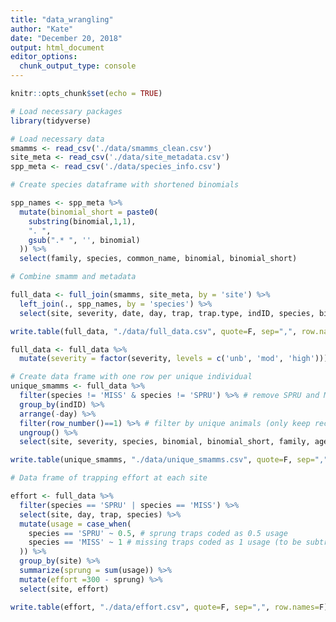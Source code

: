 ```yaml
---
title: "data_wrangling"
author: "Kate"
date: "December 20, 2018"
output: html_document
editor_options: 
  chunk_output_type: console
---
```


```r
knitr::opts_chunk$set(echo = TRUE)
```


```r

# Load necessary packages
library(tidyverse)

# Load necessary data
smamms <- read_csv('./data/smamms_clean.csv')
site_meta <- read_csv('./data/site_metadata.csv')
spp_meta <- read_csv('./data/species_info.csv')

```



```r

# Create species dataframe with shortened binomials

spp_names <- spp_meta %>% 
  mutate(binomial_short = paste0(
    substring(binomial,1,1),
    ". ",
    gsub(".* ", '', binomial)
  )) %>% 
  select(family, species, common_name, binomial, binomial_short)

# Combine smamm and metadata

full_data <- full_join(smamms, site_meta, by = 'site') %>% 
  left_join(., spp_names, by = 'species') %>% 
  select(site, severity, date, day, trap, trap.type, indID, species, binomial, binomial_short, family, age, sex, breed, recap, weight, body.lgth, tail.lgth, comments, catnum)

write.table(full_data, "./data/full_data.csv", quote=F, sep=",", row.names=F)


```


```r

full_data <- full_data %>% 
  mutate(severity = factor(severity, levels = c('unb', 'mod', 'high')))

# Create data frame with one row per unique individual
unique_smamms <- full_data %>% 
  filter(species != 'MISS' & species != 'SPRU') %>% # remove SPRU and MISS
  group_by(indID) %>% 
  arrange(-day) %>% 
  filter(row_number()==1) %>% # filter by unique animals (only keep record from last capture)
  ungroup() %>% 
  select(site, severity, species, binomial, binomial_short, family, age, sex, breed)

write.table(unique_smamms, "./data/unique_smamms.csv", quote=F, sep=",", row.names=F)


```


```r

# Data frame of trapping effort at each site

effort <- full_data %>% 
  filter(species == 'SPRU' | species == 'MISS') %>%
  select(site, day, trap, species) %>% 
  mutate(usage = case_when(
    species == 'SPRU' ~ 0.5, # sprung traps coded as 0.5 usage
    species == 'MISS' ~ 1 # missing traps coded as 1 usage (to be subtracted)
  )) %>% 
  group_by(site) %>% 
  summarize(sprung = sum(usage)) %>% 
  mutate(effort =300 - sprung) %>% 
  select(site, effort)

write.table(effort, "./data/effort.csv", quote=F, sep=",", row.names=F)

```

